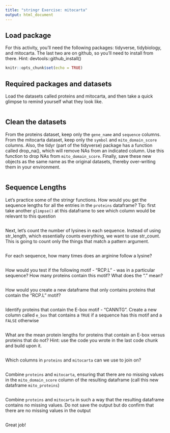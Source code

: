 ```yaml
---
title: "stringr Exercise: mitocarta"
output: html_document
---
```


## Load package
For this activity, you'll need the following packages: tidyverse, tidybiology, and mitocarta. The last two are on github, so you'll need to install from there. Hint: devtools::github_install()
```r
knitr::opts_chunk$set(echo = TRUE)

```

## Required packages and datasets
Load the datasets called proteins and mitocarta, and then take a quick glimpse to remind yourself what they look like. 
```r

```

## Clean the datasets
From the proteins dataset, keep only the `gene_name` and `sequence` columns. From the mitocarta dataset, keep only the `symbol` and `mito_domain_score` columns. Also, the tidyr (part of the tidyverse) package has a function called drop_na(), which will remove NAs from an indicated column. Use this function to drop NAs from `mito_domain_score`. Finally, save these new objects as the same name as the original datasets, thereby over-writing them in your environment. 
```r

```

## Sequence Lengths
Let's practice some of the stringr functions. How would you get the sequence lengths for all the entries in the `proteins` dataframe? Tip: first take another `glimpse()` at this dataframe to see which column would be relevant to this question
```r

```

Next, let's count the number of lysines in each sequence. Instead of using str_length, which essentially counts everything, we want to use str_count. This is going to count only the things that match a pattern argument. 
```r

```

For each sequence, how many times does an arginine follow a lysine?

```r

```

How would you test if the following motif - "RCP.L" - was in a particular sequence? How many proteins contain this motif? What does the "." mean?
```r

```

How would you create a new dataframe that only contains proteins that contain the "RCP.L" motif?
```r

```

Identify proteins that contain the E-box motif - "CANNTG". Create a new column called `e_box` that contains a `TRUE` if a sequence has this motif and a `FALSE` otherwise
```r

```

What are the mean protein lengths for proteins that contain an E-box versus proteins that do not? Hint: use the code you wrote in the last code chunk and build upon it.
```r

```

Which columns in `proteins` and `mitocarta` can we use to join on?
```r

```

Combine `proteins` and `mitocarta`, ensuring that there are no missing values in the `mito_domain_score` column of the resulting dataframe (call this new dataframe `mito_proteins`)
```r

```

Combine `proteins` and `mitocarta` in such a way that the resulting dataframe contains no missing values. Do not save the output but do confirm that there are no missing values in the output
```r

```

Great job!